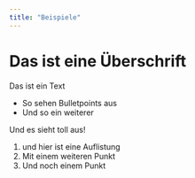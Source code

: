 ```yaml
---
title: "Beispiele"
---
```



# Das ist eine Überschrift

Das ist ein Text

* So sehen Bulletpoints aus
* Und so ein weiterer



Und es sieht toll aus!

1. und hier ist eine Auflistung
2. Mit einem weiteren Punkt
3. Und noch einem Punkt
